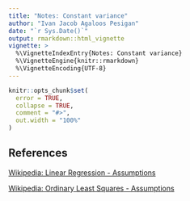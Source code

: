 ```yaml
---
title: "Notes: Constant variance"
author: "Ivan Jacob Agaloos Pesigan"
date: "`r Sys.Date()`"
output: rmarkdown::html_vignette
vignette: >
  %\VignetteIndexEntry{Notes: Constant variance}
  %\VignetteEngine{knitr::rmarkdown}
  %\VignetteEncoding{UTF-8}
---
```


```r
knitr::opts_chunk$set(
  error = TRUE,
  collapse = TRUE,
  comment = "#>",
  out.width = "100%"
)
```

## References

[Wikipedia: Linear Regression - Assumptions](https://en.wikipedia.org/wiki/Linear_regression#Assumptions)

[Wikipedia: Ordinary Least Squares - Assumptions](https://en.wikipedia.org/wiki/Ordinary_least_squares#Assumptions)
